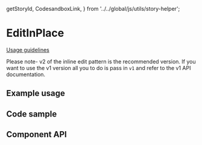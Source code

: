   getStoryId,
  CodesandboxLink,
} from '../../global/js/utils/story-helper';

# EditInPlace

[Usage guidelines](#)

Please note- v2 of the inline edit pattern is the recommended version. If you
want to use the v1 version all you to do is pass in `v1` and refer to the v1 API
documentation.

## Example usage

<Canvas>
  <Story id={getStoryId(EditInPlace.displayName, 'default')} />
</Canvas>

## Code sample

<CodesandboxLink exampleDirectory="EditInPlace" />

## Component API

<ArgsTable />
